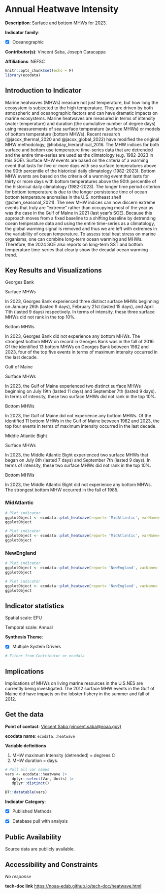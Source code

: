 # Annual Heatwave Intensity {#heatwave}

**Description**: Surface and bottom MHWs for 2023.

**Indicator family**: 

- [X] Oceanographic


**Contributor(s)**: Vincent Saba, Joseph Caracappa

**Affiliations**: NEFSC

```{r echo=FALSE}
knitr::opts_chunk$set(echo = F)
library(ecodata)
```
## Introduction to Indicator
Marine heatwaves (MHWs) measure not just temperature, but how long the ecosystem is subjected to the high temperature. They are driven by both atmospheric and oceanographic factors and can have dramatic impacts on marine ecosystems. Marine heatwaves are measured in terms of intensity (water temperature) and duration (the cumulative number of degree days) using measurements of sea surface temperature (surface MHWs) or models of bottom temperature (bottom MHWs). Recent research (@jacox_thermal_2020 and @jacox_global_2022) have modified the original MHW methodology,  @hobday_hierarchical_2016. The MHW indices for both surface and bottom use temperature time-series data that are detrended and the entire time-series are used as the climatology (e.g. 1982-2023 in this SOE). Surface MHW events are based on the criteria of a warming event that lasts for five or more days with sea surface temperatures above the 90th percentile of the historical daily climatology (1982-2023). Bottom MHW events are based on the criteria of a warming event that lasts for thirty or more days with bottom temperatures above the 90th percentile of the historical daily climatology (1982-2023). The longer time period criterion for bottom temperature is due to the longer persistence time of ocean bottom temperature anomalies in the U.S. northeast shelf (@chen_seasonal_2021). The new MHW indices can now discern extreme events that truly are “extreme” rather than occupying most of the year as was the case in the Gulf of Maine in 2021 (last year’s SOE). Because this approach moves from a fixed baseline to a shifting baseline by detrending ocean temperature data and using the entire time-series as a climatology, the global warming signal is removed and thus we are left with extremes in the variability of ocean temperature. To assess total heat stress on marine organisms, one can combine long-term ocean warming and MHWs. Therefore, the 2024 SOE also reports on long-term SST and bottom temperature time-series that clearly show the decadal ocean warming trend.

## Key Results and Visualizations
Georges Bank 

Surface MHWs
In 2023, Georges Bank experienced three distinct surface MHWs beginning on January 26th (lasted 9 days), February 21st (lasted 15 days), and April 11th (lasted 9 days) respectively. In terms of intensity, these three surface MHWs did not rank in the top 10%.

Bottom MHWs
In 2023, Georges Bank did not experience any bottom MHWs. The strongest bottom MHW on record in Georges Bank was in the fall of 2016. Of the identified 13 bottom MHWs on Georges Bank between 1982 and 2023, four of the top five events in terms of maximum intensity occurred in the last decade.

Gulf of Maine 

Surface MHWs
In 2023, the Gulf of Maine experienced two distinct surface MHWs beginning on July 19th (lasted 11 days) and September 7th (lasted 9 days). In terms of intensity, these two surface MHWs did not rank in the top 10%.

Bottom MHWs
In 2023, the Gulf of Maine did not experience any bottom MHWs. Of the identified 11 bottom MHWs in the Gulf of Maine between 1982 and 2023, the top four events in terms of maximum intensity occurred in the last decade.

Middle Atlantic Bight 

Surface MHWs
In 2023, the Middle Atlantic Bight experienced two surface MHWs that began on July 8th (lasted 7 days) and September 7th (lasted 9 days). In terms of intensity, these two surface MHWs did not rank in the top 10%.

Bottom MHWs
In 2023, the Middle Atlantic Bight did not experience any bottom MHWs. The strongest bottom MHW occurred in the fall of 1985.

### MidAtlantic

```{r plot_heatwaveMidAtlanticSurface}
# Plot indicator
ggplotObject <- ecodata::plot_heatwave(report= 'MidAtlantic', varName= 'Surface')
ggplotObject
```

```{r plot_heatwaveMidAtlanticBottom}
# Plot indicator
ggplotObject <- ecodata::plot_heatwave(report= 'MidAtlantic', varName= 'Bottom')
ggplotObject
```

### NewEngland

```{r plot_heatwaveNewEnglandSurface}
# Plot indicator
ggplotObject <- ecodata::plot_heatwave(report= 'NewEngland', varName= 'Surface')
ggplotObject
```

```{r plot_heatwaveNewEnglandBottom}
# Plot indicator
ggplotObject <- ecodata::plot_heatwave(report= 'NewEngland', varName= 'Bottom')
ggplotObject
```


## Indicator statistics 
Spatial scale: EPU

Temporal scale: Annual

**Synthesis Theme**:

- [X] Multiple System Drivers


```{r autostats_heatwave}
# Either from Contributor or ecodata
```

## Implications
Implications of MHWs on living marine resources in the U.S.NES are currently being investigated. The 2012 surface MHW events in the Gulf of Maine did have impacts on the lobster fishery in the summer and fall of 2012.

## Get the data

**Point of contact**: [Vincent Saba (vincent.saba@noaa.gov)](mailto:Vincent Saba (vincent.saba@noaa.gov)){.email}

**ecodata name**: `ecodata::heatwave`

**Variable definitions**

1) MHW maximum Intensity (detrended) = degrees C 2) MHW duration = days.

```{r vars_heatwave}
# Pull all var names
vars <- ecodata::heatwave |>
   dplyr::select(Var, Units) |>
   dplyr::distinct()

DT::datatable(vars)
```
**Indicator Category**:

- [X] Published Methods
- [X] Database pull with analysis


## Public Availability

Source data are publicly available.

## Accessibility and Constraints

_No response_

**tech-doc link**
<https://noaa-edab.github.io/tech-doc/heatwave.html>

